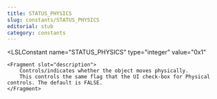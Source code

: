 ```yaml
---
title: STATUS_PHYSICS
slug: constants/STATUS_PHYSICS
editorial: stub
category: constants
---
```


<LSLConstant
	name="STATUS_PHYSICS"
	type="integer"
	value="0x1"
>
	<Fragment slot="description">
		Controls/indicates whether the object moves physically.
		This controls the same flag that the UI check-box for Physical controls. The default is FALSE.
	</Fragment>
</LSLConstant>
